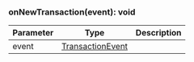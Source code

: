 ### onNewTransaction(event): void

| Parameter | Type                                  | Description |
| --------- | ------------------------------------- | ----------- |
| event     | [TransactionEvent](#transactionevent) |             |
